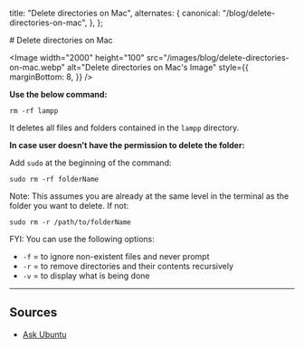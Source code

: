
  title: "Delete directories on Mac",
  alternates: {
    canonical: "/blog/delete-directories-on-mac",
  },
};

<BlogNav date="February 09, 2024" neededTime={2}>
  # Delete directories on Mac

  <Image
    width="2000"
    height="100"
    src="/images/blog/delete-directories-on-mac.webp"
    alt="Delete directories on Mac's Image"
    style={{
      marginBottom: 8,
    }}
  />
</BlogNav>

**Use the below command:**

<Box marginBottom={4}>`rm -rf lampp`</Box>

It deletes all files and folders contained in the `lampp` directory.

**In case user doesn’t have the permission to delete the folder:**

Add `sudo` at the beginning of the command:

<Box marginBottom={4}>`sudo rm -rf folderName`</Box>

Note: This assumes you are already at the same level in the terminal as the folder you want to delete. If not:

<Box marginBottom={4}>`sudo rm -r /path/to/folderName`</Box>

FYI: You can use the following options:

- `-f` = to ignore non-existent files and never prompt
- `-r` = to remove directories and their contents recursively
- `-v` = to display what is being done

<Box marginY={4}>

---

</Box>

## Sources

- [Ask Ubuntu](https://askubuntu.com/questions/217893/how-to-delete-a-non-empty-directory-in-terminal)
